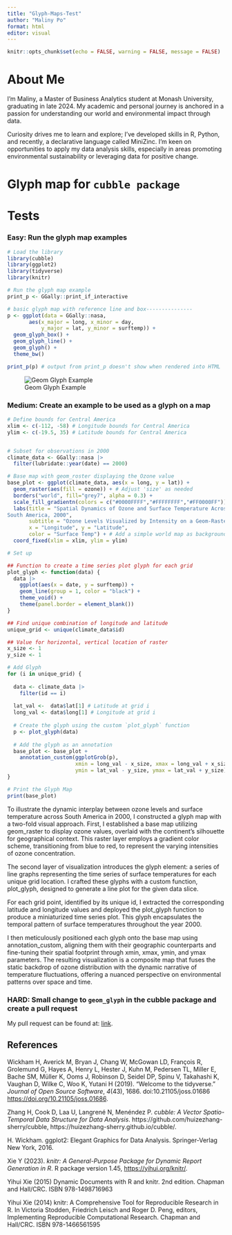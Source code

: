 ```yaml
---
title: "Glyph-Maps-Test"
author: "Maliny Po"
format: html
editor: visual
---
```


```r
knitr::opts_chunk$set(echo = FALSE, warning = FALSE, message = FALSE)
```


# About Me

I'm Maliny, a Master of Business Analytics student at Monash University, graduating in late 2024. My academic and personal journey is anchored in a passion for understanding our world and environmental impact through data.

Curiosity drives me to learn and explore; I've developed skills in R, Python, and recently, a declarative language called MiniZinc. I'm keen on opportunities to apply my data analysis skills, especially in areas promoting environmental sustainability or leveraging data for positive change.

# Glyph map for `cubble package`

# Tests

### Easy: Run the glyph map examples

```r
# Load the library
library(cubble)
library(ggplot2)
library(tidyverse)
library(knitr)
```

```r
# Run the glyph map example
print_p <- GGally::print_if_interactive

# basic glyph map with reference line and box---------------
p <- ggplot(data = GGally::nasa,
       aes(x_major = long, x_minor = day,
           y_major = lat, y_minor = surftemp)) +
  geom_glyph_box() +
  geom_glyph_line() +
  geom_glyph() +
  theme_bw()

print_p(p) # output from print_p doesn't show when rendered into HTML
```

![Geom Glyph Example](image/geom_glyph_example.png)

### Medium: Create an example to be used as a glyph on a map

```r
# Define bounds for Central America
xlim <- c(-112, -58) # Longitude bounds for Central America
ylim <- c(-19.5, 35) # Latitude bounds for Central America


# Subset for observations in 2000
climate_data <- GGally::nasa |>
  filter(lubridate::year(date) == 2000)
```

```r
# Base map with geom_roster displaying the Ozone value
base_plot <- ggplot(climate_data, aes(x = long, y = lat)) +
  geom_raster(aes(fill = ozone)) + # Adjust 'size' as needed
  borders("world", fill="grey7", alpha = 0.3) +
  scale_fill_gradientn(colors = c("#0000FFFF","#FFFFFFFF","#FF0000FF")) +
  labs(title = "Spatial Dynamics of Ozone and Surface Temperature Across 
South America, 2000",
       subtitle = "Ozone Levels Visualized by Intensity on a Geom-Raster Overlay",
       x = "Longitude", y = "Latitude",
       color = "Surface Temp") + # Add a simple world map as background
  coord_fixed(xlim = xlim, ylim = ylim) 

```

```r
# Set up

## Function to create a time series plot glyph for each grid
plot_glyph <- function(data) {
  data |>
    ggplot(aes(x = date, y = surftemp)) +
    geom_line(group = 1, color = "black") +
    theme_void() +
    theme(panel.border = element_blank())
}

## Find unique combination of longitude and latitude
unique_grid <- unique(climate_data$id) 

## Value for horizontal, vertical location of raster
x_size <- 1 
y_size <- 1

```

```r
# Add Glyph 
for (i in unique_grid) {
  
  data <- climate_data |>
    filter(id == i)
  
  lat_val <-  data$lat[1] # Latitude at grid i
  long_val <- data$long[1] # Longitude at grid i
  
  # Create the glyph using the custom `plot_glyph` function
  p <- plot_glyph(data)
  
  # Add the glyph as an annotation
  base_plot <- base_plot + 
    annotation_custom(ggplotGrob(p), 
                      xmin = long_val - x_size, xmax = long_val + x_size,
                      ymin = lat_val - y_size, ymax = lat_val + y_size)
}

# Print the Glyph Map
print(base_plot) 
```

To illustrate the dynamic interplay between ozone levels and surface temperature across South America in 2000, I constructed a glyph map with a two-fold visual approach. First, I established a base map utilizing geom_raster to display ozone values, overlaid with the continent's silhouette for geographical context. This raster layer employs a gradient color scheme, transitioning from blue to red, to represent the varying intensities of ozone concentration.

The second layer of visualization introduces the glyph element: a series of line graphs representing the time series of surface temperatures for each unique grid location. I crafted these glyphs with a custom function, plot_glyph, designed to generate a line plot for the given data slice.

For each grid point, identified by its unique id, I extracted the corresponding latitude and longitude values and deployed the plot_glyph function to produce a miniaturized time series plot. This glyph encapsulates the temporal pattern of surface temperatures throughout the year 2000.

I then meticulously positioned each glyph onto the base map using annotation_custom, aligning them with their geographic counterparts and fine-tuning their spatial footprint through xmin, xmax, ymin, and ymax parameters. The resulting visualization is a composite map that fuses the static backdrop of ozone distribution with the dynamic narrative of temperature fluctuations, offering a nuanced perspective on environmental patterns over space and time.

### HARD: Small change to `geom_glyph` in the cubble package and create a pull request

My pull request can be found at: [link](https://github.com/huizezhang-sherry/cubble/pull/29).

## References

Wickham H, Averick M, Bryan J, Chang W, McGowan LD, François R, Grolemund G, Hayes A, Henry L, Hester J, Kuhn M, Pedersen TL,
  Miller E, Bache SM, Müller K, Ooms J, Robinson D, Seidel DP, Spinu V, Takahashi K, Vaughan D, Wilke C, Woo K, Yutani H (2019).
  “Welcome to the tidyverse.” _Journal of Open Source Software_, *4*(43), 1686. doi:10.21105/joss.01686
  <https://doi.org/10.21105/joss.01686>.
  
Zhang H, Cook D, Laa U, Langrené N, Menéndez P. _cubble: A Vector Spatio-Temporal Data Structure for Data Analysis_.
  https://github.com/huizezhang-sherry/cubble, https://huizezhang-sherry.github.io/cubble/.
  
H. Wickham. ggplot2: Elegant Graphics for Data Analysis. Springer-Verlag New York, 2016.

Xie Y (2023). _knitr: A General-Purpose Package for Dynamic Report Generation in R_. R package version 1.45,
  <https://yihui.org/knitr/>.

  Yihui Xie (2015) Dynamic Documents with R and knitr. 2nd edition. Chapman and Hall/CRC. ISBN 978-1498716963

  Yihui Xie (2014) knitr: A Comprehensive Tool for Reproducible Research in R. In Victoria Stodden, Friedrich Leisch and Roger D.
  Peng, editors, Implementing Reproducible Computational Research. Chapman and Hall/CRC. ISBN 978-1466561595

